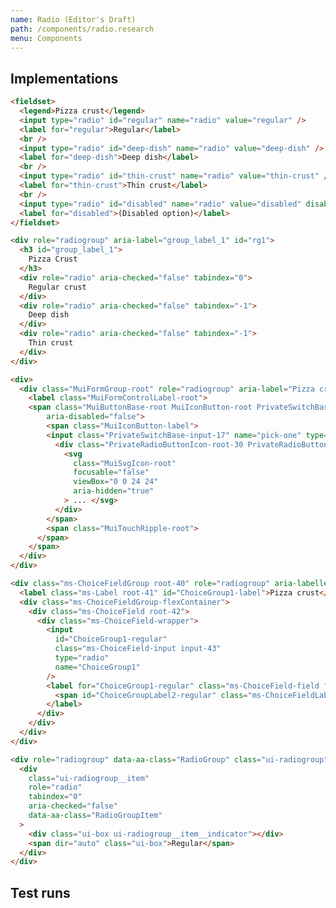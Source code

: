 ```yaml
---
name: Radio (Editor's Draft)
path: /components/radio.research
menu: Components
---
```



## Implementations

<Implementation name="Native" id="native" component="Radio" />

```html
<fieldset>
  <legend>Pizza crust</legend>
  <input type="radio" id="regular" name="radio" value="regular" />
  <label for="regular">Regular</label>
  <br />
  <input type="radio" id="deep-dish" name="radio" value="deep-dish" />
  <label for="deep-dish">Deep dish</label>
  <br />
  <input type="radio" id="thin-crust" name="radio" value="thin-crust" />
  <label for="thin-crust">Thin crust</label>
  <br />
  <input type="radio" id="disabled" name="radio" value="disabled" disabled="" />
  <label for="disabled">(Disabled option)</label>
</fieldset>
```

<Implementation name="ARIA" id="aria" component="Radio" />

```html
<div role="radiogroup" aria-label="group_label_1" id="rg1">
  <h3 id="group_label_1">
    Pizza Crust
  </h3>
  <div role="radio" aria-checked="false" tabindex="0">
    Regular crust
  </div>
  <div role="radio" aria-checked="false" tabindex="-1">
    Deep dish
  </div>
  <div role="radio" aria-checked="false" tabindex="-1">
    Thin crust
  </div>
</div>
```

<Implementation name="Material UI" id="materialui" component="Radio" />

```html
<div>
  <div class="MuiFormGroup-root" role="radiogroup" aria-label="Pizza crust">
    <label class="MuiFormControlLabel-root">
    <span class="MuiButtonBase-root MuiIconButton-root PrivateSwitchBase-root-14 MuiRadio-root MuiRadio-colorSecondary PrivateSwitchBase-checked-15 Mui-checked MuiIconButton-colorSecondary"
        aria-disabled="false">
        <span class="MuiIconButton-label">
        <input class="PrivateSwitchBase-input-17" name="pick-one" type="radio" value="regular" />
          <div class="PrivateRadioButtonIcon-root-30 PrivateRadioButtonIcon-checked-32">
            <svg
              class="MuiSvgIcon-root"
              focusable="false"
              viewBox="0 0 24 24"
              aria-hidden="true"
            > ... </svg>
          </div>
        </span>
        <span class="MuiTouchRipple-root">
      </span>
    </span>
  </div>
</div>
```

<Implementation name="Fluent UI React" id="fluent-ui-react" component="Radio" />

```html
<div class="ms-ChoiceFieldGroup root-40" role="radiogroup" aria-labelledby="ChoiceGroup1-label">
  <label class="ms-Label root-41" id="ChoiceGroup1-label">Pizza crust</label>
  <div class="ms-ChoiceFieldGroup-flexContainer">
    <div class="ms-ChoiceField root-42">
      <div class="ms-ChoiceField-wrapper">
        <input
          id="ChoiceGroup1-regular"
          class="ms-ChoiceField-input input-43"
          type="radio"
          name="ChoiceGroup1"
        />
        <label for="ChoiceGroup1-regular" class="ms-ChoiceField-field field-44">
          <span id="ChoiceGroupLabel2-regular" class="ms-ChoiceFieldLabel">Regular</span>
        </label>
      </div>
    </div>
  </div>
</div>
```

<!-- https://codesandbox.io/s/fluent-ui-example-780cy?file=/example.js -->

<Implementation
  name="Fluent UI React Northstar"
  src="https://codesandbox.io/embed/fluent-ui-example-780cy?fontsize=14&hidenavigation=1&theme=dark&view=preview"
  id="fluent-ui-react-northstar"
  component="Radio"
/>

```html
<div role="radiogroup" data-aa-class="RadioGroup" class="ui-radiogroup">
  <div
    class="ui-radiogroup__item"
    role="radio"
    tabindex="0"
    aria-checked="false"
    data-aa-class="RadioGroupItem"
  >
    <div class="ui-box ui-radiogroup__item__indicator"></div>
    <span dir="auto" class="ui-box">Regular</span>
  </div>
</div>
```

## Test runs

<TestRuns name="Radio" />
